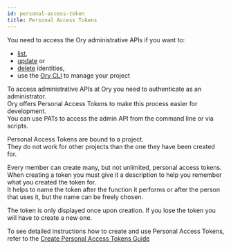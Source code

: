```yaml
---
id: personal-access-token
title: Personal Access Tokens
---
```


You need to access the Ory administrative APIs if you want to:

- [list](../cli/ory-identities-list.md),
- [update](../cli/ory-identities-get.md) or
- [delete](../cli/ory-identities-delete.md) identities,
- use the [Ory CLI](../guides/ory-cli-install-use.mdx) to manage your project

To access administrative APIs at Ory you need to authenticate as an
administrator.  
Ory offers Personal Access Tokens to make this process easier for development.  
You can use PATs to access the admin API from the command line or via scripts.

Personal Access Tokens are bound to a project.  
They do not work for other projects than the one they have been created for.

Every member can create many, but not unlimited, personal access tokens.  
When creating a token you must give it a description to help you remember what
you created the token for.  
It helps to name the token after the function it performs or after the person
that uses it, but the name can be freely chosen.

The token is only displayed once upon creation. If you lose the token you will
have to create a new one.

To see detailed instructions how to create and use Personal Access Tokens, refer
to the
[Create Personal Access Tokens Guide](../guides/create-personal-access-tokens.mdx)
